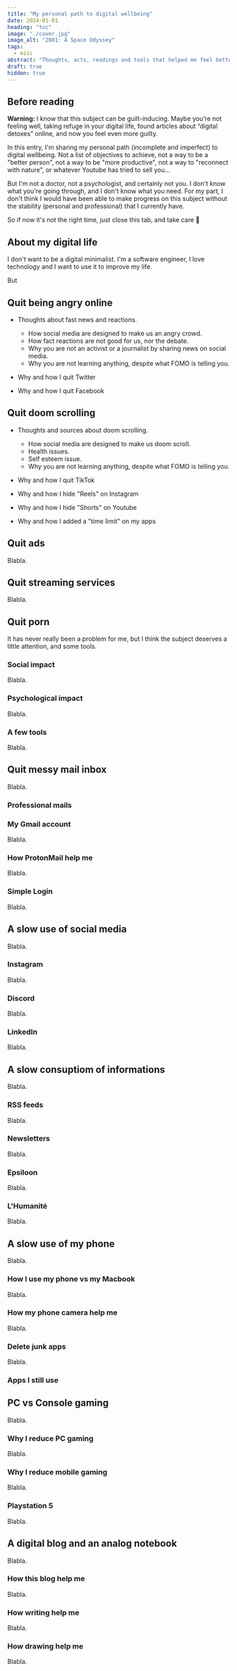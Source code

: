 ```yaml
---
title: "My personal path to digital wellbeing"
date: 2024-01-01
heading: "toc"
image: "./cover.jpg"
image_alt: "2001: A Space Odyssey"
tags: 
  - misc
abstract: "Thoughts, acts, readings and tools that helped me feel better with my digital life. A work in progress."
draft: true
hidden: true
---
```


## Before reading

**Warning:** I know that this subject can be guilt-inducing. Maybe you’re not feeling well, taking refuge in your digital life, found articles about “digital detoxes” online, and now you feel even more guilty.

In this entry, I'm sharing my personal path (incomplete and imperfect) to digital wellbeing. Not a list of objectives to achieve, not a way to be a "better person", not a way to be "more productive", not a way to "reconnect with nature", or whatever Youtube has tried to sell you... 

But I'm not a doctor, not a psychologist, and certainly not you. I don't know what you're going through, and I don't know what you need. For my part, I don't think I would have been able to make progress on this subject without the stability (personal and professional) that I currently have.

So if now it's not the right time, just close this tab, and take care 🙂

## About my digital life

I don't want to be a digital minimalist. I'm a software engineer, I love technology and I want to use it to improve my life.

But 

## Quit being angry online

- Thoughts about fast news and reactions.
  - How social media are designed to make us an angry crowd.
  - How fact reactions are not good for us, nor the debate.
  - Why you are not an activist or a journalist by sharing news on social media.
  - Why you are not learning anything, despite what FOMO is telling you.

- Why and how I quit Twitter 

- Why and how I quit Facebook

## Quit doom scrolling

- Thoughts and sources about doom scrolling.
  - How social media are designed to make us doom scroll.
  - Health issues.
  - Self esteem issue.
  - Why you are not learning anything, despite what FOMO is telling you.

- Why and how I quit TikTok

- Why and how I hide "Reels" on Instagram

- Why and how I hide "Shorts" on Youtube

- Why and how I added a "time limit" on my apps

## Quit ads

Blabla.

## Quit streaming services

Blabla.

## Quit porn

It has never really been a problem for me, but I think the subject deserves a little attention, and some tools.

### Social impact

Blabla.

### Psychological impact

Blabla.

### A few tools 

Blabla.

## Quit messy mail inbox

Blabla.

### Professional mails

### My Gmail account

Blabla.

### How ProtonMail help me

Blabla.

### Simple Login

Blabla.

## A slow use of social media

Blabla.

### Instagram

Blabla.

### Discord

Blabla.

### LinkedIn

Blabla.

## A slow consuptiom of informations

Blabla.

### RSS feeds

Blabla.

### Newsletters

Blabla.

### Epsiloon

Blabla.

### L'Humanité

Blabla.

## A slow use of my phone

Blabla.

### How I use my phone vs my Macbook

Blabla.

### How my phone camera help me

Blabla.

### Delete junk apps

Blabla.

### Apps I still use

## PC vs Console gaming

Blabla.

### Why I reduce PC gaming

Blabla.

### Why I reduce mobile gaming

Blabla.

### Playstation 5

Blabla.

## A digital blog and an analog notebook

Blabla.

### How this blog help me

Blabla.

### How writing help me

Blabla.

### How drawing help me

Blabla.
